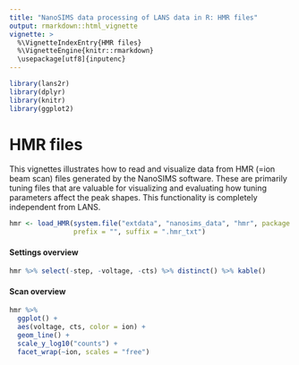 ```yaml
---
title: "NanoSIMS data processing of LANS data in R: HMR files"
output: rmarkdown::html_vignette
vignette: >
  %\VignetteIndexEntry{HMR files}
  %\VignetteEngine{knitr::rmarkdown}
  \usepackage[utf8]{inputenc}
---
```


```r
library(lans2r)
library(dplyr)
library(knitr)
library(ggplot2)
```

# HMR files

This vignettes illustrates how to read and visualize data from HMR (=ion beam scan) files generated by the NanoSIMS software. These are primarily tuning files that are valuable for visualizing and evaluating how tuning parameters affect the peak shapes. This functionality is completely independent from LANS.

```r
hmr <- load_HMR(system.file("extdata", "nanosims_data", "hmr", package = "lans2r"), 
                prefix = "", suffix = ".hmr_txt")
```

#### Settings overview

```r
hmr %>% select(-step, -voltage, -cts) %>% distinct() %>% kable()
```

#### Scan overview

```r
hmr %>% 
  ggplot() +
  aes(voltage, cts, color = ion) + 
  geom_line() +
  scale_y_log10("counts") +
  facet_wrap(~ion, scales = "free")
```


